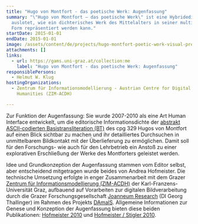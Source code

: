 ```yaml
---
title: "Hugo von Montfort - das poetische Werk: Augenfassung"
summary: "\"Hugo von Montfort – das poetische Werk\" ist eine Hybridedition, die
  auslotet, wie ein dichterisches Werk des Mittelalters in seiner multimedialen
  Form repräsentiert werden kann."
startDate: 2015-01-01
endDate: 2015-01-01
image: /assets/content/de/projects/hugo-montfort-poetic-work-visual-presentation/hugo_v_montfort_2.png
attachments: []
links:
  - url: https://gams.uni-graz.at/collection:me
    label: "Hugo von Montfort - das poetische Werk: Augenfassung"
responsiblePersons:
  - Helmut W. Klug
hostingOrganizations:
  - Zentrum für Informationsmodellierung - Austrian Centre for Digital
    Humanities (ZIM-ACDH)

---
```

Zur Funktion der Augenfassung: Sie wurde 2007-2010 als eine Art Human Interface entwickelt, um die editorische Informationsdichte der [abstrakt ASCII-codierten Basistransliteration (BT)](http://www-gewi.uni-graz.at/montfort-edition/index.html?/montfort-edition/btranslit.html) des cpg 329 Hugos von Montfort auf einen Blick sichtbar zu machen und ihr detailliertes Durchsuchen in unmittelbarem Bildkontakt mit der Überlieferung zu ermöglichen. Damit soll für den Forschungs- wie auch für den Lehrbetrieb ein Anstoß zu einer explorativen Erschließung der Werke des Montforters geleistet werden.

Idee und Grundkonzeption der Augenfassung stammen vom Editor selbst, aber entscheidend mitgetragen wurde beides von Andrea Hofmeister. Die technische Umsetzung erfolgte in enger Zusammenarbeit mit dem Grazer [Zentrum für Informationsmodellierung (ZIM-ACDH)](http://informationsmodellierung.uni-graz.at/) der Karl-Franzens-Universität Graz, aufbauend auf Vorarbeiten zur digitalen Bildverarbeitung durch die Grazer Forschungsgesellschaft [Joanneum Research](http://www.joanneum.at/) (DI Georg Thallinger) im Rahmen des Projekts [DAmalS](http://www.uni-graz.at/wernfried.hofmeister/damals/index.html). Allgemeine Informationen zur Genese und Konzeption der Augenfassung bieten diese beiden Publikationen: [Hofmeister 2010](http://www-gewi.uni-graz.at/montfort-edition/HOFMEISTER_Hugo_von_Montfort_EDITION-Sonderdruck.pdf) und [Hofmeister / Stigler 2010](http://www-gewi.uni-graz.at/montfort-edition/Hofmeister_Stigler_editio_2010_SONDERDRUCK.pdf).

